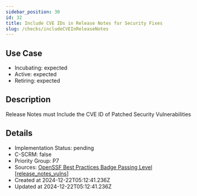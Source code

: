 ```yaml
---
sidebar_position: 30
id: 32
title: Include CVE IDs in Release Notes for Security Fixes
slug: /checks/includeCVEInReleaseNotes
---
```


## Use Case
<!-- LEVELS:START -->
- Incubating: expected
- Active: expected
- Retiring: expected
<!-- LEVELS:END -->

<!-- DESCRIPTION:START -->
## Description
Release Notes must Include the CVE ID of Patched Security Vulnerabilities
<!-- DESCRIPTION:END -->

<!-- DETAILS:START -->
## Details
- Implementation Status: pending
- C-SCRM: false
- Priority Group: P7
- Sources: [OpenSSF Best Practices Badge Passing Level [release_notes_vulns]](https://www.bestpractices.dev/en/criteria?details=true&rationale=true#0.release_notes_vulns)
- Created at 2024-12-22T05:12:41.236Z
- Updated at 2024-12-22T05:12:41.236Z
<!-- DETAILS:END -->
